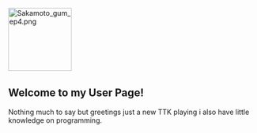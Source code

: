 [[File:Sakamoto gum ep4.png|thumb|128px|right]]
[[File:Sakamoto gum ep4.png|thumb|1x1px]]

== Welcome to my User Page! ==

Nothing much to say but greetings just a new TTK playing i also have little knowledge on programming.